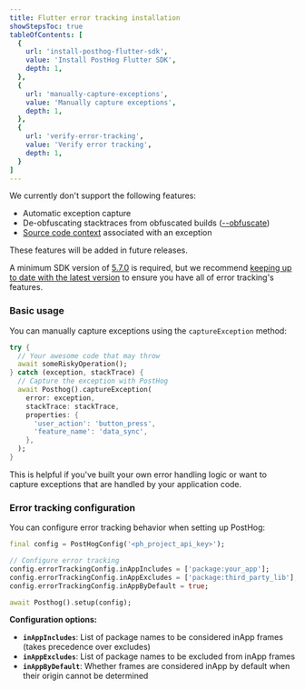 ```yaml
---
title: Flutter error tracking installation
showStepsToc: true
tableOfContents: [
  {
    url: 'install-posthog-flutter-sdk',
    value: 'Install PostHog Flutter SDK',
    depth: 1,
  },
  {
    url: 'manually-capture-exceptions',
    value: 'Manually capture exceptions',
    depth: 1,
  },
  {
    url: 'verify-error-tracking',
    value: 'Verify error tracking',
    depth: 1,
  }
]
---
```




<CalloutBox icon="IconInfo" title="Planned features" type="fyi">

We currently don't support the following features:

- Automatic exception capture
- De-obfuscating stacktraces from obfuscated builds ([--obfuscate](https://docs.flutter.dev/deployment/obfuscate))
- [Source code context](/docs/error-tracking/stack-traces) associated with an exception

These features will be added in future releases.

</CalloutBox>

<Steps>

<Step title="Install PostHog Flutter SDK" badge="required">

<CalloutBox icon="IconInfo" title="SDK version requirement" type="action">

A minimum SDK version of [5.7.0](https://github.com/PostHog/posthog-flutter/releases/tag/5.6.0) is required, but we recommend [keeping up to date with the latest version](/docs/sdk-doctor) to ensure you have all of error tracking's features.

</CalloutBox>

<InstallFlutter />

</Step>

<Step title="Manually capture exceptions" badge="optional">

### Basic usage

You can manually capture exceptions using the `captureException` method:

```dart
try {
  // Your awesome code that may throw
  await someRiskyOperation();
} catch (exception, stackTrace) {
  // Capture the exception with PostHog
  await Posthog().captureException(
    error: exception,
    stackTrace: stackTrace,
    properties: {
      'user_action': 'button_press',
      'feature_name': 'data_sync',
    },
  );
}
```

This is helpful if you've built your own error handling logic or want to capture exceptions that are handled by your application code.

### Error tracking configuration

You can configure error tracking behavior when setting up PostHog:

```dart
final config = PostHogConfig('<ph_project_api_key>');

// Configure error tracking
config.errorTrackingConfig.inAppIncludes = ['package:your_app'];
config.errorTrackingConfig.inAppExcludes = ['package:third_party_lib'];
config.errorTrackingConfig.inAppByDefault = true;

await Posthog().setup(config);
```

**Configuration options:**

- **`inAppIncludes`**: List of package names to be considered inApp frames (takes precedence over excludes)
- **`inAppExcludes`**: List of package names to be excluded from inApp frames  
- **`inAppByDefault`**: Whether frames are considered inApp by default when their origin cannot be determined

</Step>

<StepVerifyErrorTracking />

</Steps>
